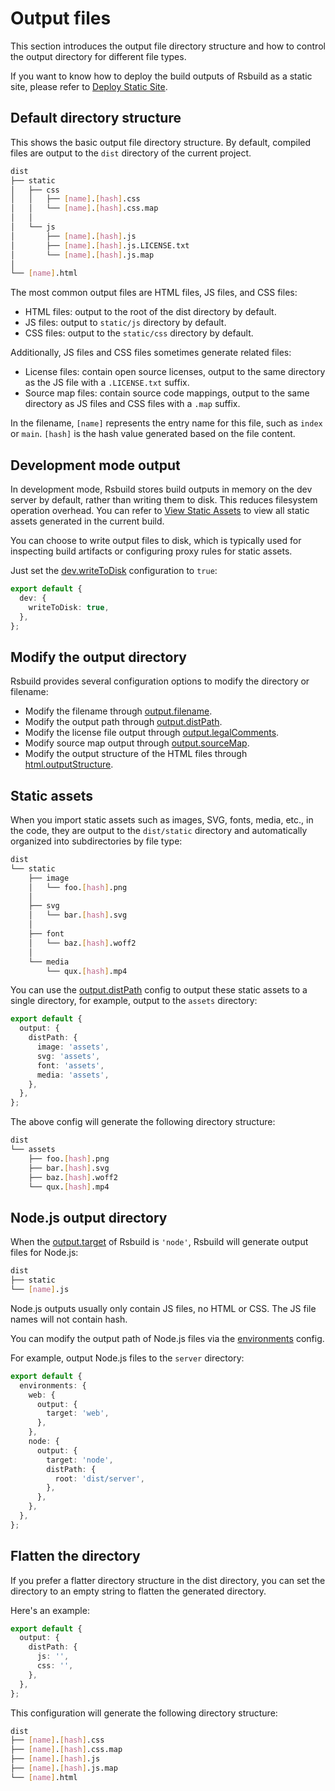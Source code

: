 # Output files

This section introduces the output file directory structure and how to control the output directory for different file types.

If you want to know how to deploy the build outputs of Rsbuild as a static site, please refer to [Deploy Static Site](/guide/basic/static-deploy).

## Default directory structure

This shows the basic output file directory structure. By default, compiled files are output to the `dist` directory of the current project.

```bash
dist
├── static
│   ├── css
│   │   ├── [name].[hash].css
│   │   └── [name].[hash].css.map
│   │
│   └── js
│       ├── [name].[hash].js
│       ├── [name].[hash].js.LICENSE.txt
│       └── [name].[hash].js.map
│
└── [name].html
```

The most common output files are HTML files, JS files, and CSS files:

- HTML files: output to the root of the dist directory by default.
- JS files: output to `static/js` directory by default.
- CSS files: output to the `static/css` directory by default.

Additionally, JS files and CSS files sometimes generate related files:

- License files: contain open source licenses, output to the same directory as the JS file with a `.LICENSE.txt` suffix.
- Source map files: contain source code mappings, output to the same directory as JS files and CSS files with a `.map` suffix.

In the filename, `[name]` represents the entry name for this file, such as `index` or `main`. `[hash]` is the hash value generated based on the file content.

## Development mode output

In development mode, Rsbuild stores build outputs in memory on the dev server by default, rather than writing them to disk. This reduces filesystem operation overhead. You can refer to [View Static Assets](/guide/basic/server#view-static-assets) to view all static assets generated in the current build.

You can choose to write output files to disk, which is typically used for inspecting build artifacts or configuring proxy rules for static assets.

Just set the [dev.writeToDisk](/config/dev/write-to-disk) configuration to `true`:

```ts
export default {
  dev: {
    writeToDisk: true,
  },
};
```

## Modify the output directory

Rsbuild provides several configuration options to modify the directory or filename:

- Modify the filename through [output.filename](/config/output/filename).
- Modify the output path through [output.distPath](/config/output/dist-path).
- Modify the license file output through [output.legalComments](/config/output/legal-comments).
- Modify source map output through [output.sourceMap](/config/output/source-map).
- Modify the output structure of the HTML files through [html.outputStructure](/config/html/output-structure).

## Static assets

When you import static assets such as images, SVG, fonts, media, etc., in the code, they are output to the `dist/static` directory and automatically organized into subdirectories by file type:

```bash
dist
└── static
    ├── image
    │   └── foo.[hash].png
    │
    ├── svg
    │   └── bar.[hash].svg
    │
    ├── font
    │   └── baz.[hash].woff2
    │
    └── media
        └── qux.[hash].mp4
```

You can use the [output.distPath](/config/output/dist-path) config to output these static assets to a single directory, for example, output to the `assets` directory:

```ts
export default {
  output: {
    distPath: {
      image: 'assets',
      svg: 'assets',
      font: 'assets',
      media: 'assets',
    },
  },
};
```

The above config will generate the following directory structure:

```bash
dist
└── assets
    ├── foo.[hash].png
    ├── bar.[hash].svg
    ├── baz.[hash].woff2
    └── qux.[hash].mp4
```

## Node.js output directory

When the [output.target](/config/output/target) of Rsbuild is `'node'`, Rsbuild will generate output files for Node.js:

```bash
dist
├── static
└── [name].js
```

Node.js outputs usually only contain JS files, no HTML or CSS. The JS file names will not contain hash.

You can modify the output path of Node.js files via the [environments](/config/environments) config.

For example, output Node.js files to the `server` directory:

```ts
export default {
  environments: {
    web: {
      output: {
        target: 'web',
      },
    },
    node: {
      output: {
        target: 'node',
        distPath: {
          root: 'dist/server',
        },
      },
    },
  },
};
```

## Flatten the directory

If you prefer a flatter directory structure in the dist directory, you can set the directory to an empty string to flatten the generated directory.

Here's an example:

```ts
export default {
  output: {
    distPath: {
      js: '',
      css: '',
    },
  },
};
```

This configuration will generate the following directory structure:

```bash
dist
├── [name].[hash].css
├── [name].[hash].css.map
├── [name].[hash].js
├── [name].[hash].js.map
└── [name].html
```

